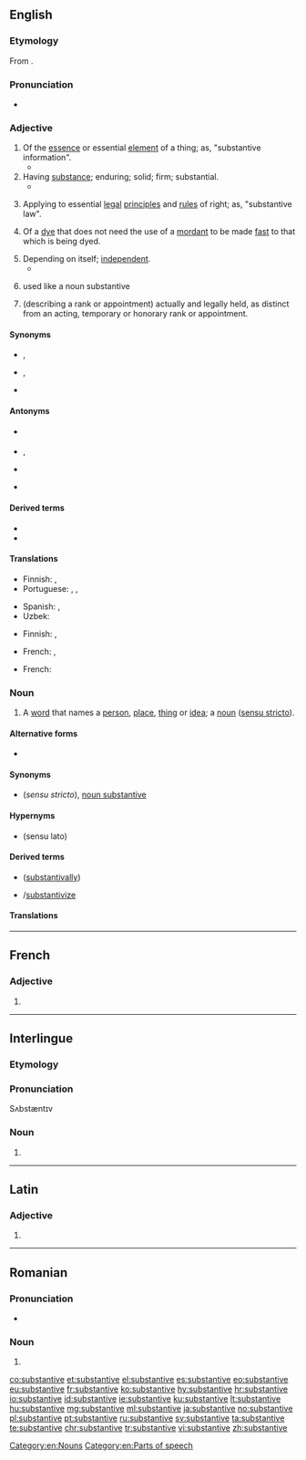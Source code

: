==English==
{{wikipedia}}

===Etymology===
From {{etyl|fro|en}} {{m|fro|substantif}}.

===Pronunciation===
* {{a|US}} {{IPA|/ˈsʌbstəntɪv/|/səbˈstæntɪv/|lang=en}}

===Adjective===
{{en-adj}}

# Of the [[essence]] or essential [[element]] of a thing; as, "substantive information".
#* {{quote-magazine|date=6 October 2012|magazine=The Economist|url=http://www.economist.com/node/21564222|title=The first presidential debate: Back in the centre, back in the game|passage=In one sense the first debate achieved the worst of all worlds: it managed to be technical, even dull, without being '''substantive''' or especially honest.}}
# Having [[substance]]; enduring; solid; firm; substantial.
#* {{quote-book|author=Hazlitt|passage=Strength and magnitude are qualities which impress the imagination in a powerful and '''substantive''' manner.}}
# {{lb|en|legal}} Applying to essential [[legal]] [[principle]]s and [[rule]]s of right; as, "substantive law".
# {{lb|en|chemistry}} Of a [[dye]] that does not need the use of a [[mordant]] to be made [[fast]] to that which is being dyed.
# Depending on itself; [[independent]].
#* {{quote-book|author=Francis Bacon|passage=He considered how sufficient and '''substantive''' this land was to maintain itself without any aid of the foreigner.}}
# {{lb|en|grammar}} used like a noun substantive
# {{lb|en|military}} (describing a rank or appointment) actually and legally held, as distinct from an acting, temporary or honorary rank or appointment.

====Synonyms====
* {{sense|of the essential element}} {{l|en|essential}}, {{l|en|in essence}}
* {{sense|having substance}} {{l|en|meaty}}, {{l|en|substantial}}
* {{sense|grammar}} {{l|en|substantival}}

====Antonyms====
* {{sense|having substance}} {{l|en|superficial}}
* {{sense|legal}} {{l|en|adjective}}, {{l|en|procedural}}
* {{l|en|verbal}}
* {{sense|of a dye that does not need the use of a mordant}} {{l|en|adjective}}

====Derived terms====
{{der-top}}
* {{l|en|substantive law}}
* {{l|en|substantively}}
{{der-mid}}
{{der-bottom}}

====Translations====
{{trans-top|of the essence or essential element of a thing}}
* Finnish: {{t+|fi|oleellinen}}, {{t+|fi|olennainen}}
* Portuguese: {{t+|pt|substantivo}}, {{t+|pt|substancial}}, {{t+|pt|essencial}}
{{trans-mid}}
* Spanish: {{t+|es|sustantivo}}, {{t|es|sustancial}}
* Uzbek: {{t+|uz|ot}}
{{trans-bottom}}

{{trans-top|having substance and prompting thought}}
* Finnish: {{t+|fi|oleellinen}}, {{t+|fi|olennainen}}
{{trans-mid}}
{{trans-bottom}}

{{trans-top|''(law)''}}
{{trans-mid}}
{{trans-bottom}}

{{trans-top|of a dye that does not need the use of a mordant}}
* French: {{t+|fr|direct}}, {{t+|fr|substantif}}
{{trans-mid}}
{{trans-bottom}}

{{trans-top|''(grammar)''}}
{{trans-see|substantival}}
{{trans-bottom}}

{{checktrans-top}}
* French: {{t-check|fr|substantif}}
{{trans-bottom}}

===Noun===
{{en-noun}}

# {{lb|en|grammar}} A [[word]] that names a [[person]], [[place]], [[thing]] or [[idea]]; a [[noun]] ([[sensu stricto]]).

====Alternative forms====
* {{l|en|subst.}} {{qualifier|abbreviation used in lexicography and grammar}}

====Synonyms====
* {{l|en|noun}} (''sensu stricto''), [[noun substantive]]

====Hypernyms====
* {{l|en|noun}} (sensu lato)

====Derived terms====
{{der-top}}
* {{l|en|substantival}} ([[substantivally]])
* {{l|en|substantivise}}/[[substantivize]]
{{der-mid}}
{{der-bottom}}

====Translations====
{{trans-see|noun}}

[[Category:en:Nouns]]
[[Category:en:Parts of speech]]

----

==French==

===Adjective===
{{head|fr|adjective form}}

# {{feminine singular of|substantif|lang=fr}}

----

==Interlingue==

===Etymology===
{{rfe|lang=ie}}

===Pronunciation===
{{rfp|lang=ie}}
Sʌbstæntɪv

===Noun===
{{head|ie|noun}}

# {{l|en|noun}}

----

==Latin==

===Adjective===
{{la-adj-form|substantīve}}

# {{inflection of|substantīvus||voc|m|s|lang=la}}

----

==Romanian==

===Pronunciation===
* {{IPA|[sub.stanˈti.ve]|lang=ro}}

===Noun===
{{head|ro|noun form}}

# {{plural of|substantiv|lang=ro}}

[[co:substantive]]
[[et:substantive]]
[[el:substantive]]
[[es:substantive]]
[[eo:substantive]]
[[eu:substantive]]
[[fr:substantive]]
[[ko:substantive]]
[[hy:substantive]]
[[hr:substantive]]
[[io:substantive]]
[[id:substantive]]
[[ie:substantive]]
[[ku:substantive]]
[[lt:substantive]]
[[hu:substantive]]
[[mg:substantive]]
[[ml:substantive]]
[[ja:substantive]]
[[no:substantive]]
[[pl:substantive]]
[[pt:substantive]]
[[ru:substantive]]
[[sv:substantive]]
[[ta:substantive]]
[[te:substantive]]
[[chr:substantive]]
[[tr:substantive]]
[[vi:substantive]]
[[zh:substantive]]